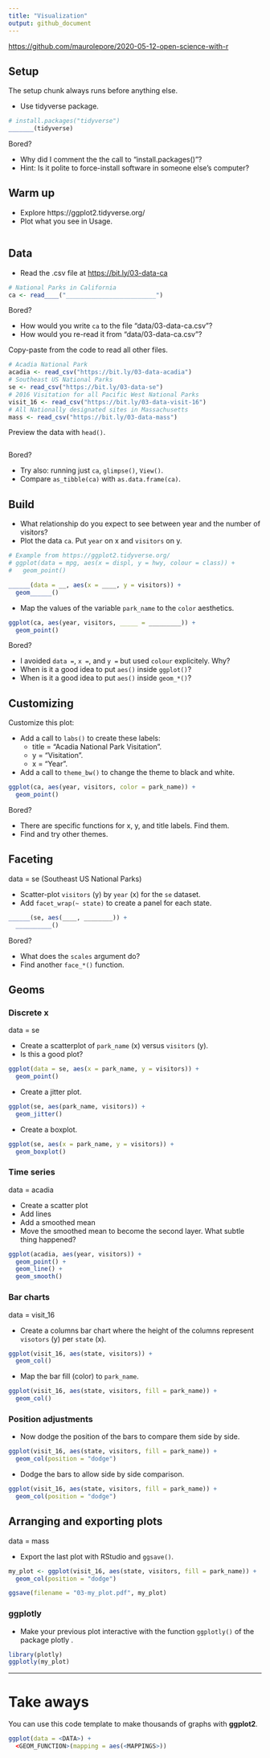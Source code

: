 ```yaml
---
title: "Visualization"
output: github_document
---
```


<https://github.com/maurolepore/2020-05-12-open-science-with-r>

## Setup

The setup chunk always runs before anything else.

* Use tidyverse package.

```r
# install.packages("tidyverse")
_______(tidyverse)
```

Bored? 

* Why did I comment the the call to "install.packages()"? 
* Hint: Is it polite to force-install software in someone else's computer?



## Warm up

* Explore https://ggplot2.tidyverse.org/
* Plot what you see in Usage.

```r


```



## Data

* Read the .csv file at <https://bit.ly/03-data-ca>

```r
# National Parks in California
ca <- read____("_________________________")
```

Bored?

* How would you write `ca` to the file "data/03-data-ca.csv"?
* How would you re-read it from "data/03-data-ca.csv"?



Copy-paste from the code to read all other files.

```r
# Acadia National Park
acadia <- read_csv("https://bit.ly/03-data-acadia")
# Southeast US National Parks
se <- read_csv("https://bit.ly/03-data-se")
# 2016 Visitation for all Pacific West National Parks
visit_16 <- read_csv("https://bit.ly/03-data-visit-16")
# All Nationally designated sites in Massachusetts
mass <- read_csv("https://bit.ly/03-data-mass")
```



Preview the data with `head()`.

```r

```

Bored?

* Try also: running just `ca`, `glimpse()`, `View()`.
* Compare `as_tibble(ca)` with `as.data.frame(ca)`.




## Build

* What relationship do you expect to see between year and the number of visitors?
* Plot the data `ca`. Put `year` on x and `visitors` on y.

```r
# Example from https://ggplot2.tidyverse.org/
# ggplot(data = mpg, aes(x = displ, y = hwy, colour = class)) +
#   geom_point()

______(data = __, aes(x = ____, y = visitors)) +
  geom______()
```



* Map the values of the variable `park_name` to the `color` aesthetics.

```r
ggplot(ca, aes(year, visitors, _____ = _________)) +
  geom_point()
```

Bored?

* I avoided `data =`, `x =`, and `y =` but used `colour` explicitely. Why?
* When is it a good idea to put `aes()` inside `ggplot()`?
* When is it a good idea to put `aes()` inside `geom_*()`?



## Customizing

Customize this plot:

* Add a call to `labs()` to create these labels:
  * title = "Acadia National Park Visitation".
  * y = "Visitation".
  * x = "Year".
* Add a call to `theme_bw()` to change the theme to black and white.

```r
ggplot(ca, aes(year, visitors, color = park_name)) +
  geom_point()
```

Bored?

* There are specific functions for x, y, and title labels. Find them.
* Find and try other themes.

## Faceting

data = se (Southeast US National Parks)

* Scatter-plot `visitors` (y) by `year` (x) for the `se` dataset.
* Add `facet_wrap(~ state)` to create a panel for each state.

```r
______(se, aes(____, ________)) +
  __________()
```

Bored?

* What does the `scales` argument do?
* Find another `face_*()` function.



## Geoms

### Discrete x

data = se

* Create a scatterplot of `park_name` (x) versus `visitors` (y).
* Is this a good plot?

```r
ggplot(data = se, aes(x = park_name, y = visitors)) + 
  geom_point()
```

* Create a jitter plot.

```r
ggplot(se, aes(park_name, visitors)) + 
  geom_jitter()
```

* Create a boxplot.

```r
ggplot(se, aes(x = park_name, y = visitors)) + 
  geom_boxplot()
```

### Time series

data = acadia

* Create a scatter plot
* Add lines
* Add a smoothed mean
* Move the smoothed mean to become the second layer. What subtle thing happened?

```r
ggplot(acadia, aes(year, visitors)) + 
  geom_point() +
  geom_line() +
  geom_smooth()
```

### Bar charts

data = visit_16

* Create a columns bar chart where the height of the columns represent `visotors` (y) per `state` (x).

```r
ggplot(visit_16, aes(state, visitors)) + 
  geom_col()
```

* Map the bar fill (color) to `park_name`.

```r
ggplot(visit_16, aes(state, visitors, fill = park_name)) + 
  geom_col()
```

### Position adjustments

* Now dodge the position of the bars to compare them side by side.

```r
ggplot(visit_16, aes(state, visitors, fill = park_name)) + 
  geom_col(position = "dodge")
```

* Dodge the bars to allow side by side comparison.

```r
ggplot(visit_16, aes(state, visitors, fill = park_name)) + 
  geom_col(position = "dodge")
```

## Arranging and exporting plots

data = mass

* Export the last plot with RStudio and `ggsave()`.

```r
my_plot <- ggplot(visit_16, aes(state, visitors, fill = park_name)) + 
  geom_col(position = "dodge")

ggsave(filename = "03-my_plot.pdf", my_plot)
```

### ggplotly

* Make your previous plot interactive with the function `ggplotly()` of the package plotly .

```r
library(plotly)
ggplotly(my_plot)
```



***

# Take aways

You can use this code template to make thousands of graphs with **ggplot2**.

```r
ggplot(data = <DATA>) +
  <GEOM_FUNCTION>(mapping = aes(<MAPPINGS>))
```
